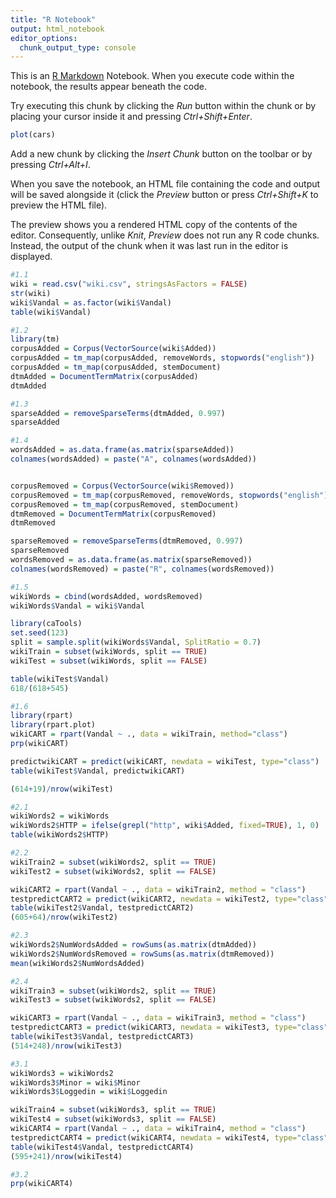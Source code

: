 ```yaml
---
title: "R Notebook"
output: html_notebook
editor_options: 
  chunk_output_type: console
---
```


This is an [R Markdown](http://rmarkdown.rstudio.com) Notebook. When you execute code within the notebook, the results appear beneath the code. 

Try executing this chunk by clicking the *Run* button within the chunk or by placing your cursor inside it and pressing *Ctrl+Shift+Enter*. 

```r
plot(cars)
```

Add a new chunk by clicking the *Insert Chunk* button on the toolbar or by pressing *Ctrl+Alt+I*.

When you save the notebook, an HTML file containing the code and output will be saved alongside it (click the *Preview* button or press *Ctrl+Shift+K* to preview the HTML file).

The preview shows you a rendered HTML copy of the contents of the editor. Consequently, unlike *Knit*, *Preview* does not run any R code chunks. Instead, the output of the chunk when it was last run in the editor is displayed.

```r
#1.1
wiki = read.csv("wiki.csv", stringsAsFactors = FALSE)
str(wiki)
wiki$Vandal = as.factor(wiki$Vandal)
table(wiki$Vandal)
```

```r
#1.2
library(tm)
corpusAdded = Corpus(VectorSource(wiki$Added))
corpusAdded = tm_map(corpusAdded, removeWords, stopwords("english"))
corpusAdded = tm_map(corpusAdded, stemDocument)
dtmAdded = DocumentTermMatrix(corpusAdded)
dtmAdded
```

```r
#1.3
sparseAdded = removeSparseTerms(dtmAdded, 0.997)
sparseAdded
```

```r
#1.4
wordsAdded = as.data.frame(as.matrix(sparseAdded))
colnames(wordsAdded) = paste("A", colnames(wordsAdded))


corpusRemoved = Corpus(VectorSource(wiki$Removed))
corpusRemoved = tm_map(corpusRemoved, removeWords, stopwords("english"))
corpusRemoved = tm_map(corpusRemoved, stemDocument)
dtmRemoved = DocumentTermMatrix(corpusRemoved)
dtmRemoved

sparseRemoved = removeSparseTerms(dtmRemoved, 0.997)
sparseRemoved
wordsRemoved = as.data.frame(as.matrix(sparseRemoved))
colnames(wordsRemoved) = paste("R", colnames(wordsRemoved))
```

```r
#1.5
wikiWords = cbind(wordsAdded, wordsRemoved)
wikiWords$Vandal = wiki$Vandal

library(caTools)
set.seed(123)
split = sample.split(wikiWords$Vandal, SplitRatio = 0.7)
wikiTrain = subset(wikiWords, split == TRUE)
wikiTest = subset(wikiWords, split == FALSE)

table(wikiTest$Vandal)
618/(618+545)
```

```r
#1.6
library(rpart)
library(rpart.plot)
wikiCART = rpart(Vandal ~ ., data = wikiTrain, method="class")
prp(wikiCART)

predictwikiCART = predict(wikiCART, newdata = wikiTest, type="class")
table(wikiTest$Vandal, predictwikiCART)

(614+19)/nrow(wikiTest)
```

```r
#2.1
wikiWords2 = wikiWords
wikiWords2$HTTP = ifelse(grepl("http", wiki$Added, fixed=TRUE), 1, 0)
table(wikiWords2$HTTP)
```

```r
#2.2
wikiTrain2 = subset(wikiWords2, split == TRUE)
wikiTest2 = subset(wikiWords2, split == FALSE)

wikiCART2 = rpart(Vandal ~ ., data = wikiTrain2, method = "class")
testpredictCART2 = predict(wikiCART2, newdata = wikiTest2, type="class")
table(wikiTest2$Vandal, testpredictCART2)
(605+64)/nrow(wikiTest2)
```

```r
#2.3
wikiWords2$NumWordsAdded = rowSums(as.matrix(dtmAdded))
wikiWords2$NumWordsRemoved = rowSums(as.matrix(dtmRemoved))
mean(wikiWords2$NumWordsAdded)
```

```r
#2.4
wikiTrain3 = subset(wikiWords2, split == TRUE)
wikiTest3 = subset(wikiWords2, split == FALSE)

wikiCART3 = rpart(Vandal ~ ., data = wikiTrain3, method = "class")
testpredictCART3 = predict(wikiCART3, newdata = wikiTest3, type="class")
table(wikiTest3$Vandal, testpredictCART3)
(514+248)/nrow(wikiTest3)
```




```r
#3.1
wikiWords3 = wikiWords2
wikiWords3$Minor = wiki$Minor
wikiWords3$Loggedin = wiki$Loggedin

wikiTrain4 = subset(wikiWords3, split == TRUE)
wikiTest4 = subset(wikiWords3, split == FALSE)
wikiCART4 = rpart(Vandal ~ ., data = wikiTrain4, method = "class")
testpredictCART4 = predict(wikiCART4, newdata = wikiTest4, type="class")
table(wikiTest4$Vandal, testpredictCART4)
(595+241)/nrow(wikiTest4)
```

```r
#3.2
prp(wikiCART4)
```

